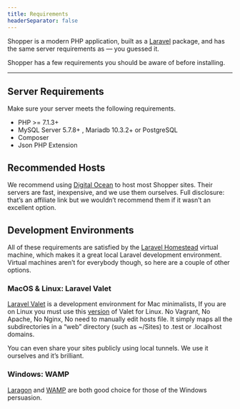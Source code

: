 ```yaml
---
title: Requirements
headerSeparator: false
---
```


Shopper is a modern PHP application, built as a [Laravel](https://laravel.com) package, and has the same server requirements as — you guessed it.

Shopper has a few requirements you should be aware of before installing.

---

## Server Requirements

Make sure your server meets the following requirements.

* PHP >= 7.1.3+
* MySQL Server 5.7.8+ , Mariadb 10.3.2+ or PostgreSQL
* Composer
* Json PHP Extension

## Recommended Hosts

We recommend using [Digital Ocean](https://digitalocean.com) to host most Shopper sites. Their servers are fast, inexpensive, and we use them ourselves. Full disclosure: that’s an affiliate link but we wouldn’t recommend them if it wasn’t an excellent option.


## Development Environments

All of these requirements are satisfied by the [Laravel Homestead](https://laravel.com/docs/homestead) virtual machine, which makes it a great local Laravel development environment. Virtual machines aren’t for everybody though, so here are a couple of other options.


### MacOS & Linux: Laravel Valet

[Laravel Valet](https://laravel.com/docs/valet) is a development environment for Mac minimalists, If you are on Linux you must use this [version](https://cpriego.github.io/valet-linux/) of Valet for Linux. No Vagrant, No Apache, No Nginx, No need to manually edit hosts file. It simply maps all the subdirectories in a “web” directory (such as ~/Sites) to .test or .localhost domains.

You can even share your sites publicly using local tunnels. We use it ourselves and it’s brilliant.


### Windows: WAMP

[Laragon](https://laragon.org) and [WAMP](http://www.wampserver.com) are both good choice for those of the Windows persuasion.

